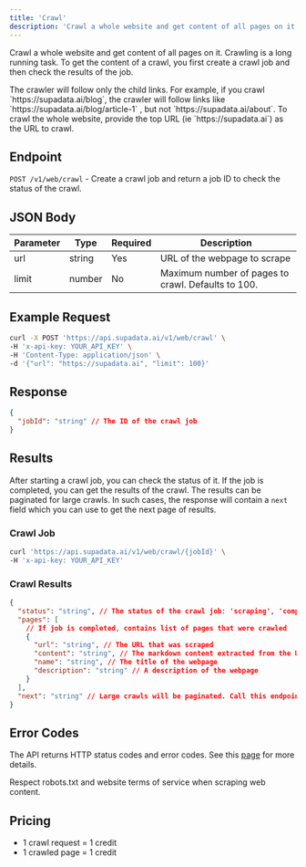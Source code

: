 ```yaml
---
title: 'Crawl'
description: 'Crawl a whole website and get content of all pages on it.'
---
```


Crawl a whole website and get content of all pages on it. Crawling is a long running task. To get the content of a crawl, you first create a crawl job and then check the results of the job.

<Info>
  The crawler will follow only the child links. For example, if you crawl
  `https://supadata.ai/blog`, the crawler will follow links like
  `https://supadata.ai/blog/article-1` , but not `https://supadata.ai/about`. To crawl the whole
  website, provide the top URL (ie `https://supadata.ai`) as the URL to crawl.
</Info>

## Endpoint

`POST /v1/web/crawl` - Create a crawl job and return a job ID to check the status of the crawl.

## JSON Body

| Parameter | Type   | Required | Description                                        |
| --------- | ------ | -------- | -------------------------------------------------- |
| url       | string | Yes      | URL of the webpage to scrape                       |
| limit     | number | No       | Maximum number of pages to crawl. Defaults to 100. |

## Example Request

```bash
curl -X POST 'https://api.supadata.ai/v1/web/crawl' \
-H 'x-api-key: YOUR_API_KEY' \
-H 'Content-Type: application/json' \
-d '{"url": "https://supadata.ai", "limit": 100}'
```

## Response

```json
{
  "jobId": "string" // The ID of the crawl job
}
```

## Results

After starting a crawl job, you can check the status of it. If the job is completed, you can get the results of the crawl.
The results can be paginated for large crawls. In such cases, the response will contain a `next` field which you can use to get the next page of results.

### Crawl Job

```bash
curl 'https://api.supadata.ai/v1/web/crawl/{jobId}' \
-H 'x-api-key: YOUR_API_KEY'
```

### Crawl Results

```json
{
  "status": "string", // The status of the crawl job: 'scraping', 'completed', 'failed' or 'cancelled'
  "pages": [
    // If job is completed, contains list of pages that were crawled
    {
      "url": "string", // The URL that was scraped
      "content": "string", // The markdown content extracted from the URL
      "name": "string", // The title of the webpage
      "description": "string" // A description of the webpage
    }
  ],
  "next": "string" // Large crawls will be paginated. Call this endpoint to get the next page of results
}
```

## Error Codes

The API returns HTTP status codes and error codes. See this [page](/documentation/errors) for more details.

<Info>
  Respect robots.txt and website terms of service when scraping web content.
</Info>

## Pricing

- 1 crawl request = 1 credit
- 1 crawled page = 1 credit
